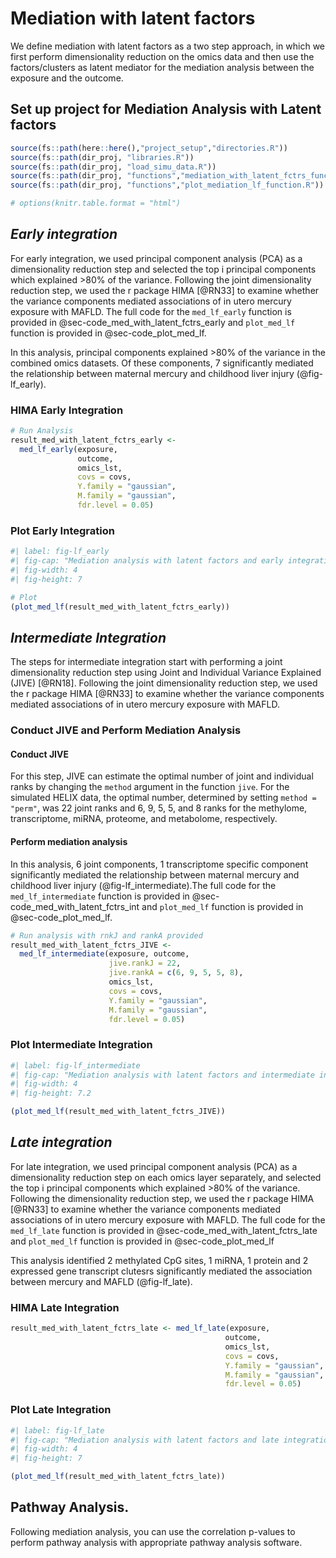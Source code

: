 # Mediation with latent factors {#sec-med_lf}

We define mediation with latent factors as a two step approach, in which we first perform dimensionality reduction on the omics data and then use the factors/clusters as latent mediator for the mediation analysis between the exposure and the outcome. 

## Set up project for Mediation Analysis with Latent factors 
```r
source(fs::path(here::here(),"project_setup","directories.R"))
source(fs::path(dir_proj, "libraries.R"))
source(fs::path(dir_proj, "load_simu_data.R"))
source(fs::path(dir_proj, "functions","mediation_with_latent_fctrs_functions.R"))
source(fs::path(dir_proj, "functions","plot_mediation_lf_function.R"))

# options(knitr.table.format = "html")
```


## *Early integration*

For early integration, we used principal component analysis (PCA) as a dimensionality reduction step and selected the top i principal components which explained >80% of the variance. Following the joint dimensionality reduction step, we used the r package HIMA [@RN33] to examine whether the variance components mediated associations of in utero mercury exposure with MAFLD. The full code for the `med_lf_early` function is provided in @sec-code_med_with_latent_fctrs_early and `plot_med_lf` function is provided in @sec-code_plot_med_lf.

In this analysis,  principal components explained >80% of the variance in the combined omics datasets. Of these  components, 7 significantly mediated the relationship between maternal mercury and childhood liver injury (@fig-lf_early). 

### HIMA Early Integration
```r
# Run Analysis
result_med_with_latent_fctrs_early <-
  med_lf_early(exposure, 
               outcome,
               omics_lst, 
               covs = covs,
               Y.family = "gaussian",
               M.family = "gaussian",
               fdr.level = 0.05)
```

### Plot Early Integration
```r
#| label: fig-lf_early
#| fig-cap: "Mediation analysis with latent factors and early integration identifies joing components which mediate the association between maternal mercury and childhood liver injury. Panel A shows the mediation effects, where Alpha represents the coefficient estimates of the exposure to the mediator, Beta indicates the coefficient estimates of the mediators to the outcome, and TE (%) represents the percent total effect mediated calculated as alpha*beta/gamma. Panel B shows the individual correlation between the omic feature and the joint component." 
#| fig-width: 4
#| fig-height: 7

# Plot
(plot_med_lf(result_med_with_latent_fctrs_early))
```

## *Intermediate Integration*

The steps for intermediate integration start with performing a joint dimensionality reduction step using Joint and Individual Variance Explained (JIVE) [@RN18]. Following the joint dimensionality reduction step, we used the r package HIMA [@RN33] to examine whether the variance components mediated associations of in utero mercury exposure with MAFLD. 

### Conduct JIVE and Perform Mediation Analysis

#### Conduct JIVE
For this step, JIVE can estimate the optimal number of joint and individual ranks by changing the `method` argument in the function `jive`. For the simulated HELIX data, the optimal number, determined by setting `method = "perm"`, was 22 joint ranks and 6, 9, 5, 5, and 8 ranks for the methylome, transcriptome, miRNA, proteome, and metabolome, respectively.

#### Perform mediation analysis

In this analysis, 6 joint components, 1 transcriptome specific component significantly mediated the relationship between maternal mercury and childhood liver injury (@fig-lf_intermediate).The full code for the `med_lf_intermediate` function is provided in @sec-code_med_with_latent_fctrs_int and `plot_med_lf` function is provided in @sec-code_plot_med_lf. 

```r
# Run analysis with rnkJ and rankA provided
result_med_with_latent_fctrs_JIVE <- 
  med_lf_intermediate(exposure, outcome,
                      jive.rankJ = 22,
                      jive.rankA = c(6, 9, 5, 5, 8),
                      omics_lst,
                      covs = covs, 
                      Y.family = "gaussian",
                      M.family = "gaussian",
                      fdr.level = 0.05)
```

### Plot Intermediate Integration

```r
#| label: fig-lf_intermediate
#| fig-cap: "Mediation analysis with latent factors and intermediate integration identifies joint and individual variance componets which mediate the association between maternal mercury and childhood liver injury. Panel A shows the mediation effects, where Alpha represents the coefficient estimates of the exposure to the mediator, Beta indicates the coefficient estimates of the mediators to the outcome, and TE (%) represents the percent total effect mediated calculated as alpha*beta/gamma. Panel B shows the individual correlation between the omic feature and the joint and individual components." 
#| fig-width: 4
#| fig-height: 7.2

(plot_med_lf(result_med_with_latent_fctrs_JIVE))
```

## *Late integration*

For late integration, we used principal component analysis (PCA) as a dimensionality reduction step on each omics layer separately, and selected the top i principal components which explained >80% of the variance. Following the dimensionality reduction step, we used the r package HIMA [@RN33]  to examine whether the variance components mediated associations of in utero mercury exposure with MAFLD. The full code for the `med_lf_late` function is provided in @sec-code_med_with_latent_fctrs_late and `plot_med_lf` function is provided in @sec-code_plot_med_lf

This analysis identified 2 methylated CpG sites, 1 miRNA, 1 protein and 2 expressed gene transcript clutesrs significantly mediated the association between mercury and MAFLD (@fig-lf_late).

### HIMA Late Integration
```r
result_med_with_latent_fctrs_late <- med_lf_late(exposure, 
                                                outcome,
                                                omics_lst, 
                                                covs = covs,
                                                Y.family = "gaussian",
                                                M.family = "gaussian",
                                                fdr.level = 0.05)
```

### Plot Late Integration
```r
#| label: fig-lf_late
#| fig-cap: "Mediation analysis with latent factors and late integration identifies features in each omics layer individually which mediates the association between maternal mercury and childhood liver injury. Panel A shows the mediation effects, where Alpha represents the coefficient estimates of the exposure to the mediator, Beta indicates the coefficient estimates of the mediators to the outcome, and TE (%) represents the percent total effect mediated calculated as alpha*beta/gamma. Panel B shows the individual correlation between the omic feature and components." 
#| fig-width: 4
#| fig-height: 7

(plot_med_lf(result_med_with_latent_fctrs_late))
```

## Pathway Analysis.

Following mediation analysis, you can use the correlation p-values to perform pathway analysis with appropriate pathway analysis software.
